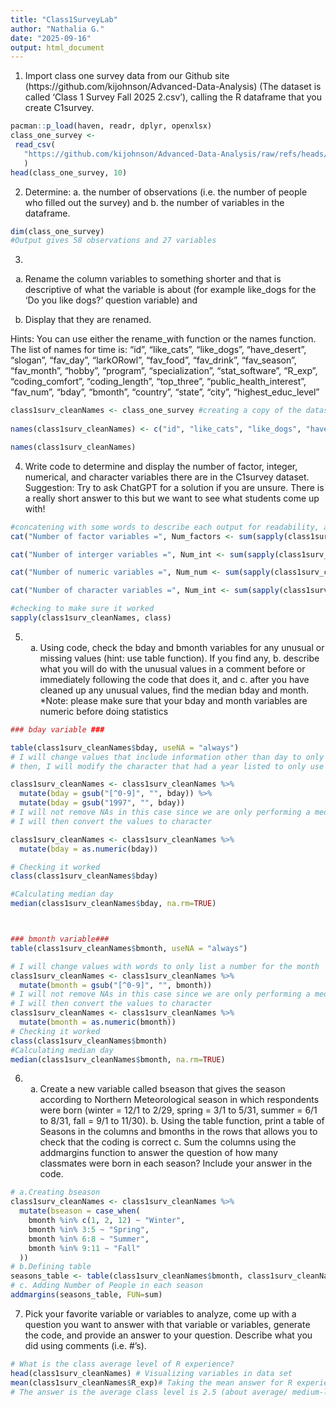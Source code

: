 ```yaml
---
title: "Class1SurveyLab"
author: "Nathalia G."
date: "2025-09-16"
output: html_document
---
```


1. Import class one survey data from our Github site (https://github.com/kijohnson/Advanced-Data-Analysis) (The dataset is called ‘Class 1 Survey Fall 2025 2.csv’), calling the R dataframe that you create C1survey.

```r
pacman::p_load(haven, readr, dplyr, openxlsx) 
class_one_survey <-
 read_csv(
   "https://github.com/kijohnson/Advanced-Data-Analysis/raw/refs/heads/main/Class%201%20Survey%20Fall%202025%202.csv"
   )
head(class_one_survey, 10)
```



2. Determine: a. the number of observations (i.e. the number of people who filled out the survey) and b. the number of variables in the dataframe.

```r
dim(class_one_survey)
#Output gives 58 observations and 27 variables
```



3. 

a. Rename the column variables to something shorter and that is descriptive of what the variable is about (for example like_dogs for the ‘Do you like dogs?’ question variable) and 

b. Display that they are renamed. 

Hints: You can use either the rename_with function or the names function. The list of names for time is:
“id”, “like_cats”, “like_dogs”, “have_desert”, “slogan”, “fav_day”, “larkORowl”, “fav_food”, “fav_drink”, “fav_season”, “fav_month”, “hobby”, “program”, “specialization”, “stat_software”, “R_exp”, “coding_comfort”, “coding_length”, “top_three”, “public_health_interest”, “fav_num”, “bday”, “bmonth”, “country”, “state”, “city”, “highest_educ_level”

```r
class1surv_cleanNames <- class_one_survey #creating a copy of the dataset
  
names(class1surv_cleanNames) <- c("id", "like_cats", "like_dogs", "have_desert", "slogan", "fav_day", "larkORowl", "fav_food", "fav_drink", "fav_season", "fav_month", "hobby", "program", "specialization", "stat_software", "R_exp", "coding_comfort", "coding_length", "top_three", "public_health_interest", "fav_num", "bday", "bmonth", "country", "state", "city",  "highest_educ_level")

names(class1surv_cleanNames)
```


4. Write code to determine and display the number of factor, integer, numerical, and character variables there are in the C1survey dataset. Suggestion: Try to ask ChatGPT for a solution if you are unsure. There is a really short answer to this but we want to see what students come up with!

```r
#concatening with some words to describe each output for readability, adding a line at the end
cat("Number of factor variables =", Num_factors <- sum(sapply(class1surv_cleanNames, is.factor)), "\n")

cat("Number of interger variables =", Num_int <- sum(sapply(class1surv_cleanNames, is.integer)), "\n")

cat("Number of numeric variables =", Num_num <- sum(sapply(class1surv_cleanNames, is.numeric)), "\n")

cat("Number of character variables =", Num_int <- sum(sapply(class1surv_cleanNames, is.character)), "\n")

#checking to make sure it worked
sapply(class1surv_cleanNames, class)
```

5. a. Using code, check the bday and bmonth variables for any unusual or missing values (hint: use table function). If you find any, b. describe what you will do with the unusual values in a comment before or immediately following the code that does it, and c. after you have cleaned up any unusual values, find the median bday and month. *Note: please make sure that your bday and month variables are numeric before doing statistics

```r
### bday variable ###

table(class1surv_cleanNames$bday, useNA = "always") 
# I will change values that include information other than day to only list characters from 0-9
# then, I will modify the character that had a year listed to only use the first character

class1surv_cleanNames <- class1surv_cleanNames %>%
  mutate(bday = gsub("[^0-9]", "", bday)) %>% 
  mutate(bday = gsub("1997", "", bday))
# I will not remove NAs in this case since we are only performing a median calculation
# I will then convert the values to character

class1surv_cleanNames <- class1surv_cleanNames %>% 
  mutate(bday = as.numeric(bday))

# Checking it worked
class(class1surv_cleanNames$bday)

#Calculating median day
median(class1surv_cleanNames$bday, na.rm=TRUE)



### bmonth variable###
table(class1surv_cleanNames$bmonth, useNA = "always") 

# I will change values with words to only list a number for the month
class1surv_cleanNames <- class1surv_cleanNames %>%
  mutate(bmonth = gsub("[^0-9]", "", bmonth))
# I will not remove NAs in this case since we are only performing a median calculation
# I will then convert the values to character
class1surv_cleanNames <- class1surv_cleanNames %>% 
  mutate(bmonth = as.numeric(bmonth))
# Checking it worked
class(class1surv_cleanNames$bmonth)
#Calculating median day
median(class1surv_cleanNames$bmonth, na.rm=TRUE)
```

6. a. Create a new variable called bseason that gives the season according to Northern Meteorological season in which respondents were born (winter = 12/1 to 2/29, spring = 3/1 to 5/31, summer = 6/1 to 8/31, fall = 9/1 to 11/30). b. Using the table function, print a table of Seasons in the columns and bmonths in the rows that allows you to check that the coding is correct c. Sum the columns using the addmargins function to answer the question of how many classmates were born in each season? Include your answer in the code.

```r
# a.Creating bseason
class1surv_cleanNames <- class1surv_cleanNames %>%
  mutate(bseason = case_when(
    bmonth %in% c(1, 2, 12) ~ "Winter", 
    bmonth %in% 3:5 ~ "Spring",
    bmonth %in% 6:8 ~ "Summer",
    bmonth %in% 9:11 ~ "Fall"
  ))
# b.Defining table
seasons_table <- table(class1surv_cleanNames$bmonth, class1surv_cleanNames$bseason)
# c. Adding Number of People in each season
addmargins(seasons_table, FUN=sum)

```

7. Pick your favorite variable or variables to analyze, come up with a question you want to answer with that variable or variables, generate the code, and provide an answer to your question. Describe what you did using comments (i.e. #’s).

```r
# What is the class average level of R experience? 
head(class1surv_cleanNames) # Visualizing variables in data set
mean(class1surv_cleanNames$R_exp)# Taking the mean answer for R experience
# The answer is the average class level is 2.5 (about average/ medium-level comfort)
```
